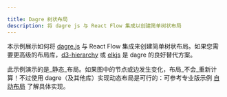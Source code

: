 ```yaml
---

title: Dagre 树状布局
description: 将 dagre js 与 React Flow 集成以创建简单树状布局
---
```


本示例展示如何将 [dagre.js](https://github.com/dagrejs/dagre) 与 React Flow 集成来创建简单树状布局。如果您需要更高级的布局库，[d3-hierarchy](https://github.com/d3/d3-hierarchy) 或 [elkjs](https://github.com/kieler/elkjs) 是 dagre 的良好替代方案。

<RemoteCodeViewer route="examples/layout/dagre" framework="react" />

此示例演示的是_静态_布局。如果图中的节点或边发生变化，布局_不会_重新计算！不过使用 dagre（及其他库）实现动态布局是可行的：可参考专业版示例 [自动布局](/examples/layout/auto-layout) 了解具体实现。